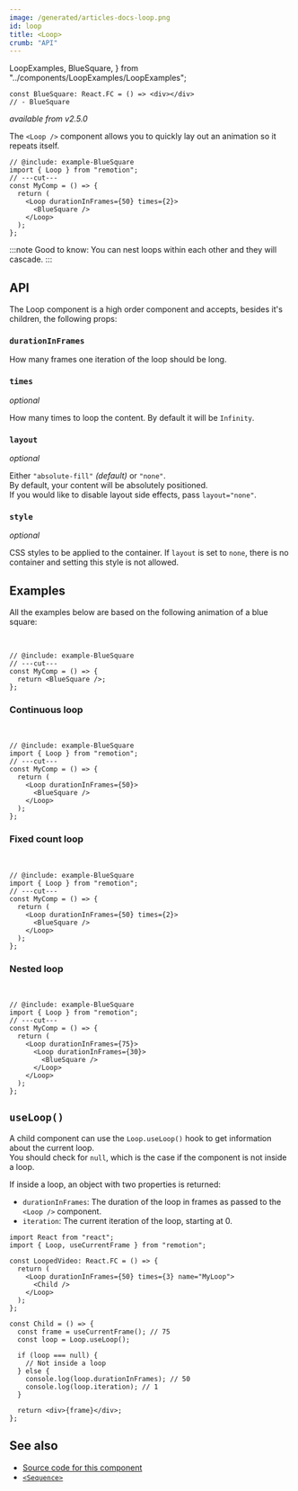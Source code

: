 ```yaml
---
image: /generated/articles-docs-loop.png
id: loop
title: <Loop>
crumb: "API"
---
```


  LoopExamples,
  BlueSquare,
} from "../components/LoopExamples/LoopExamples";

```twoslash include example
const BlueSquare: React.FC = () => <div></div>
// - BlueSquare
```

_available from v2.5.0_

The `<Loop />` component allows you to quickly lay out an animation so it repeats itself.

```tsx twoslash title="MyComp.tsx"
// @include: example-BlueSquare
import { Loop } from "remotion";
// ---cut---
const MyComp = () => {
  return (
    <Loop durationInFrames={50} times={2}>
      <BlueSquare />
    </Loop>
  );
};
```

:::note
Good to know: You can nest loops within each other and they will cascade.
:::

## API

The Loop component is a high order component and accepts, besides it's children, the following props:

### `durationInFrames`

How many frames one iteration of the loop should be long.

### `times`

_optional_

How many times to loop the content. By default it will be `Infinity`.

### `layout`

_optional_

Either `"absolute-fill"` _(default)_ or `"none"`.  
By default, your content will be absolutely positioned.  
If you would like to disable layout side effects, pass `layout="none"`.

### `style`<AvailableFrom v="3.3.4"/>

_optional_

CSS styles to be applied to the container. If `layout` is set to `none`, there is no container and setting this style is not allowed.

## Examples

All the examples below are based on the following animation of a blue square:

<LoopExamples />
<br />

```tsx twoslash
// @include: example-BlueSquare
// ---cut---
const MyComp = () => {
  return <BlueSquare />;
};
```

### Continuous loop

<LoopExamples type="base" />
<br />

```tsx twoslash
// @include: example-BlueSquare
import { Loop } from "remotion";
// ---cut---
const MyComp = () => {
  return (
    <Loop durationInFrames={50}>
      <BlueSquare />
    </Loop>
  );
};
```

### Fixed count loop

<LoopExamples type="times" />
<br />

```tsx twoslash
// @include: example-BlueSquare
import { Loop } from "remotion";
// ---cut---
const MyComp = () => {
  return (
    <Loop durationInFrames={50} times={2}>
      <BlueSquare />
    </Loop>
  );
};
```

### Nested loop

<LoopExamples type="nested" />
<br />

```tsx twoslash
// @include: example-BlueSquare
import { Loop } from "remotion";
// ---cut---
const MyComp = () => {
  return (
    <Loop durationInFrames={75}>
      <Loop durationInFrames={30}>
        <BlueSquare />
      </Loop>
    </Loop>
  );
};
```

## `useLoop()`<AvailableFrom v="4.0.142" />

A child component can use the `Loop.useLoop()` hook to get information about the current loop.  
You should check for `null`, which is the case if the component is not inside a loop.

If inside a loop, an object with two properties is returned:

- `durationInFrames`: The duration of the loop in frames as passed to the `<Loop />` component.
- `iteration`: The current iteration of the loop, starting at 0.

```tsx twoslash
import React from "react";
import { Loop, useCurrentFrame } from "remotion";

const LoopedVideo: React.FC = () => {
  return (
    <Loop durationInFrames={50} times={3} name="MyLoop">
      <Child />
    </Loop>
  );
};

const Child = () => {
  const frame = useCurrentFrame(); // 75
  const loop = Loop.useLoop();

  if (loop === null) {
    // Not inside a loop
  } else {
    console.log(loop.durationInFrames); // 50
    console.log(loop.iteration); // 1
  }

  return <div>{frame}</div>;
};
```

## See also

- [Source code for this component](https://github.com/remotion-dev/remotion/blob/main/packages/core/src/loop/index.tsx)
- [`<Sequence>`](/docs/sequence)

